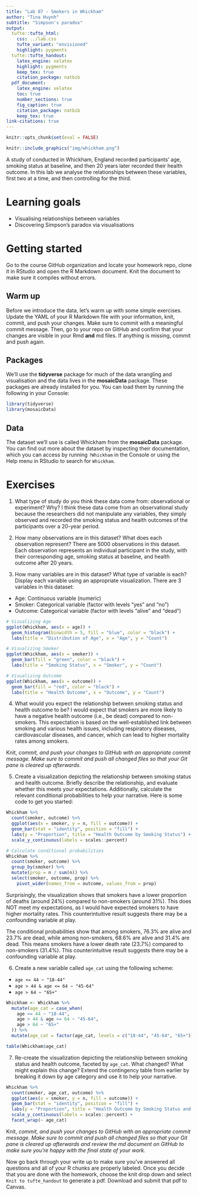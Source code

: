 ```yaml
---
title: "Lab 07 - Smokers in Whickham"
author: "Tina Huynh"
subtitle: "Simpson's paradox"
output: 
  tufte::tufte_html:
    css: ../lab.css
    tufte_variant: "envisioned"
    highlight: pygments
  tufte::tufte_handout:
    latex_engine: xelatex
    highlight: pygments
    keep_tex: true
    citation_package: natbib
  pdf_document:
    latex_engine: xelatex
    toc: true
    number_sections: true
    fig_caption: true
    citation_package: natbib
    keep_tex: true
link-citations: true
---
```


```r
knitr::opts_chunk$set(eval = FALSE)
```

```r
knitr::include_graphics("img/whickham.png")
```

A study of conducted in Whickham, England recorded participants' age, smoking status at baseline, and then 20 years later recorded their health outcome.
In this lab we analyse the relationships between these variables, first two at a time, and then controlling for the third.

# Learning goals

-   Visualising relationships between variables
-   Discovering Simpson's paradox via visualisations

# Getting started

Go to the course GitHub organization and locate your homework repo, clone it in RStudio and open the R Markdown document.
Knit the document to make sure it compiles without errors.

## Warm up

Before we introduce the data, let's warm up with some simple exercises.
Update the YAML of your R Markdown file with your information, knit, commit, and push your changes.
Make sure to commit with a meaningful commit message.
Then, go to your repo on GitHub and confirm that your changes are visible in your Rmd **and** md files.
If anything is missing, commit and push again.

## Packages

We'll use the **tidyverse** package for much of the data wrangling and visualisation and the data lives in the **mosaicData** package.
These packages are already installed for you.
You can load them by running the following in your Console:

```r
library(tidyverse)
library(mosaicData)
```

## Data

The dataset we'll use is called Whickham from the **mosaicData** package.
You can find out more about the dataset by inspecting their documentation, which you can access by running `?Whickham` in the Console or using the Help menu in RStudio to search for `Whickham`.

# Exercises

1.  What type of study do you think these data come from: observational or experiment?
    Why?
I think these data come from an observational study because the researchers did not manipulate any variables, they simply observed and recorded the smoking status and health outcomes of the participants over a 20-year period.

2.  How many observations are in this dataset?
    What does each observation represent?
There are 5000 observations in this dataset. Each observation represents an individual participant in the study, with their corresponding age, smoking status at baseline, and health outcome after 20 years. 

3.  How many variables are in this dataset?
    What type of variable is each?
    Display each variable using an appropriate visualization.
There are 3 variables in this dataset:
- Age: Continuous variable (numeric)
- Smoker: Categorical variable (factor with levels "yes" and "no")
- Outcome: Categorical variable (factor with levels "alive" and "dead")
```r
# Visualizing Age
ggplot(Whickham, aes(x = age)) +
  geom_histogram(binwidth = 5, fill = "blue", color = "black") +
  labs(title = "Distribution of Age", x = "Age", y = "Count")
```
```r
# Visualizing Smoker
ggplot(Whickham, aes(x = smoker)) +
  geom_bar(fill = "green", color = "black") +
  labs(title = "Smoking Status", x = "Smoker", y = "Count")
```
```r
# Visualizing Outcome
ggplot(Whickham, aes(x = outcome)) +
  geom_bar(fill = "red", color = "black") +
  labs(title = "Health Outcome", x = "Outcome", y = "Count")
```

4.  What would you expect the relationship between smoking status and health outcome to be?
I would expect that smokers are more likely to have a negative health outcome (i.e., be dead) compared to non-smokers. This expectation is based on the well-established link between smoking and various health issues, including respiratory diseases, cardiovascular diseases, and cancer, which can lead to higher mortality rates among smokers.

Knit, *commit, and push your changes to GitHub with an appropriate commit message. Make sure to commit and push all changed files so that your Git pane is cleared up afterwards.*

5.  Create a visualization depicting the relationship between smoking status and health outcome. Briefly describe the relationship, and evaluate whether this meets your expectations. Additionally, calculate the relevant conditional probabilities to help your narrative. Here is some code to get you started:

```r
Whickham %>%
  count(smoker, outcome) %>%
  ggplot(aes(x = smoker, y = n, fill = outcome)) +
  geom_bar(stat = "identity", position = "fill") +
  labs(y = "Proportion", title = "Health Outcome by Smoking Status") +
  scale_y_continuous(labels = scales::percent)
```

```r
# Calculate conditional probabilities
Whickham %>%
  count(smoker, outcome) %>%
  group_by(smoker) %>%
  mutate(prop = n / sum(n)) %>%
  select(smoker, outcome, prop) %>%
    pivot_wider(names_from = outcome, values_from = prop)
```

Surprisingly, the visualization shows that smokers have a lower proportion of deaths (around 24%) compared to non-smokers (around 31%). This does NOT meet my expectations, as I would have expected smokers to have higher mortality rates. This counterintuitive result suggests there may be a confounding variable at play.

The conditional probabilities show that among smokers, 76.3% are alive and 23.7% are dead, while among non-smokers, 68.6% are alive and 31.4% are dead. This means smokers have a lower death rate (23.7%) compared to non-smokers (31.4%). This counterintuitive result suggests there may be a confounding variable at play.

6.  Create a new variable called `age_cat` using the following scheme:

-   `age <= 44 ~ "18-44"`
-   `age > 44 & age <= 64 ~ "45-64"`
-   `age > 64 ~ "65+"`

```r
Whickham <- Whickham %>%
  mutate(age_cat = case_when(
    age <= 44 ~ "18-44",
    age > 44 & age <= 64 ~ "45-64",
    age > 64 ~ "65+"
  )) %>%
  mutate(age_cat = factor(age_cat, levels = c("18-44", "45-64", "65+")))

table(Whickham$age_cat)
```

7.  Re-create the visualization depicting the relationship between smoking status and health outcome, faceted by `age_cat`. What changed? What might explain this change? Extend the contingency table from earlier by breaking it down by age category and use it to help your narrative.

```r
Whickham %>%
  count(smoker, age_cat, outcome) %>%
  ggplot(aes(x = smoker, y = n, fill = outcome)) +
  geom_bar(stat = "identity", position = "fill") +
  labs(y = "Proportion", title = "Health Outcome by Smoking Status and Age Category") +
  scale_y_continuous(labels = scales::percent) +
  facet_wrap(~ age_cat)
```

Knit, *commit, and push your changes to GitHub with an appropriate commit message. Make sure to commit and push all changed files so that your Git pane is cleared up afterwards and review the md document on GitHub to make sure you're happy with the final state of your work.*

Now go back through your write up to make sure you've answered all questions and all of your R chunks are properly labeled. Once you decide that you are done with the homework, choose the knit drop down and select `Knit to tufte_handout` to generate a pdf. Download and submit that pdf to Canvas. 
